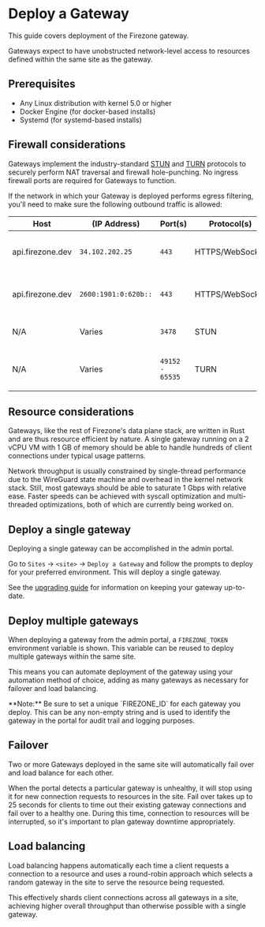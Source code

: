 
# Deploy a Gateway

This guide covers deployment of the Firezone gateway.

Gateways expect to have unobstructed network-level access to resources defined
within the same site as the gateway.

## Prerequisites

- Any Linux distribution with kernel 5.0 or higher
- Docker Engine (for docker-based installs)
- Systemd (for systemd-based installs)

## Firewall considerations

Gateways implement the industry-standard
[STUN](https://datatracker.ietf.org/doc/html/rfc8489) and
[TURN](https://www.rfc-editor.org/rfc/rfc8155.html) protocols to securely
perform NAT traversal and firewall hole-punching. No ingress firewall ports are
required for Gateways to function.

If the network in which your Gateway is deployed performs egress filtering,
you'll need to make sure the following outbound traffic is allowed:

| Host             | (IP Address)         | Port(s)         | Protocol(s)     | Purpose                    |
| ---------------- | -------------------- | --------------- | --------------- | -------------------------- |
| api.firezone.dev | `34.102.202.25`      | `443`           | HTTPS/WebSocket | Control Plane API (IPv4)   |
| api.firezone.dev | `2600:1901:0:620b::` | `443`           | HTTPS/WebSocket | Control Plane API (IPv6)   |
| N/A              | Varies               | `3478`          | STUN            | STUN protocol signaling    |
| N/A              | Varies               | `49152 - 65535` | TURN            | TURN protocol channel data |

## Resource considerations

Gateways, like the rest of Firezone's data plane stack, are written in Rust and
are thus resource efficient by nature. A single gateway running on a 2 vCPU VM
with 1 GB of memory should be able to handle hundreds of client connections
under typical usage patterns.

Network throughput is usually constrained by single-thread performance due to
the WireGuard state machine and overhead in the kernel network stack. Still,
most gateways should be able to saturate 1 Gbps with relative ease. Faster
speeds can be achieved with syscall optimization and multi-threaded
optimizations, both of which are currently being worked on.

## Deploy a single gateway

Deploying a single gateway can be accomplished in the admin portal.

Go to `Sites` -> `<site>` -> `Deploy a Gateway` and follow the prompts to deploy
for your preferred environment. This will deploy a single gateway.

See the [upgrading guide](/kb/administer/upgrading) for information on keeping
your gateway up-to-date.

## Deploy multiple gateways

When deploying a gateway from the admin portal, a `FIREZONE_TOKEN` environment
variable is shown. This variable can be reused to deploy multiple gateways
within the same site.

This means you can automate deployment of the gateway using your automation
method of choice, adding as many gateways as necessary for failover and load
balancing.

<Alert color="warning">
  **Note:** Be sure to set a unique `FIREZONE_ID` for each gateway you deploy.
  This can be any non-empty string and is used to identify the gateway in the
  portal for audit trail and logging purposes.
</Alert>

## Failover

Two or more Gateways deployed in the same site will automatically fail over and
load balance for each other.

When the portal detects a particular gateway is unhealthy, it will stop using it
for new connection requests to resources in the site. Fail over takes up to 25
seconds for clients to time out their existing gateway connections and fail over
to a healthy one. During this time, connection to resources will be interrupted,
so it's important to plan gateway downtime appropriately.

## Load balancing

Load balancing happens automatically each time a client requests a connection to
a resource and uses a round-robin approach which selects a random gateway in the
site to serve the resource being requested.

This effectively shards client connections across all gateways in a site,
achieving higher overall throughput than otherwise possible with a single
gateway.
